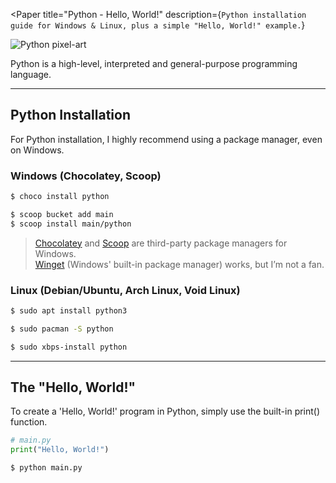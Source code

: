 
<Paper
  title="Python - Hello, World!"
  description={`Python installation guide for Windows & Linux, plus a simple "Hello, World!" example.`}
>
<Image src={Image1} alt="Python pixel-art" />

Python is a high-level, interpreted and general-purpose programming language.

---

## Python Installation

For Python installation, I highly recommend using a package manager, even on Windows.

### Windows (Chocolatey, Scoop)

```bash
$ choco install python
```

```bash
$ scoop bucket add main
$ scoop install main/python
```

> [Chocolatey](https://chocolatey.org/) and [Scoop](https://scoop.sh/) are third-party package managers for Windows.\
> [Winget](https://winget.run/) (Windows' built-in package manager) works, but I’m not a fan.


### Linux (Debian/Ubuntu, Arch Linux, Void Linux)

```bash
$ sudo apt install python3
```

```bash
$ sudo pacman -S python
```

```bash
$ sudo xbps-install python
```

---

## The "Hello, World!"

To create a 'Hello, World!' program in Python, simply use the built-in print() function.

```py
# main.py
print("Hello, World!")
```

```bash
$ python main.py
```
</Paper>
